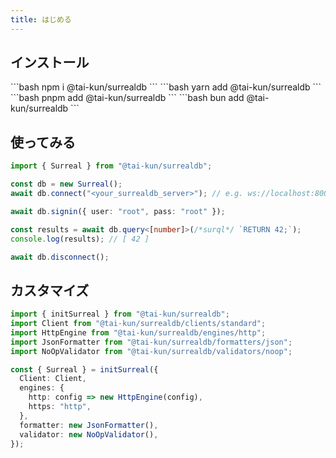 ```yaml
---
title: はじめる
---
```



## インストール

<Tabs>
  <TabItem label="npm">
    ```bash
    npm i @tai-kun/surrealdb
    ```
  </TabItem>
  <TabItem label="yarn">
    ```bash
    yarn add @tai-kun/surrealdb
    ```
  </TabItem>
  <TabItem label="pnpm">
    ```bash
    pnpm add @tai-kun/surrealdb
    ```
  </TabItem>
  <TabItem label="bun">
    ```bash
    bun add @tai-kun/surrealdb
    ```
  </TabItem>
</Tabs>

## 使ってみる

```ts
import { Surreal } from "@tai-kun/surrealdb";

const db = new Surreal();
await db.connect("<your_surrealdb_server>"); // e.g. ws://localhost:8000

await db.signin({ user: "root", pass: "root" });

const results = await db.query<[number]>(/*surql*/ `RETURN 42;`);
console.log(results); // [ 42 ]

await db.disconnect();
```

## カスタマイズ

```ts
import { initSurreal } from "@tai-kun/surrealdb";
import Client from "@tai-kun/surrealdb/clients/standard";
import HttpEngine from "@tai-kun/surrealdb/engines/http";
import JsonFormatter from "@tai-kun/surrealdb/formatters/json";
import NoOpValidator from "@tai-kun/surrealdb/validators/noop";

const { Surreal } = initSurreal({
  Client: Client,
  engines: {
    http: config => new HttpEngine(config),
    https: "http",
  },
  formatter: new JsonFormatter(),
  validator: new NoOpValidator(),
});
```
